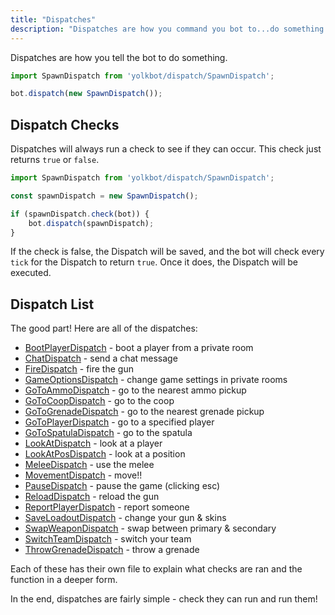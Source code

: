 ```yaml
---
title: "Dispatches"
description: "Dispatches are how you command you bot to...do something!"
---
```


Dispatches are how you tell the bot to do something.

```js
import SpawnDispatch from 'yolkbot/dispatch/SpawnDispatch';

bot.dispatch(new SpawnDispatch());
```

## Dispatch Checks
Dispatches will always run a check to see if they can occur. This check just returns `true` or `false`.

```js
import SpawnDispatch from 'yolkbot/dispatch/SpawnDispatch';

const spawnDispatch = new SpawnDispatch();

if (spawnDispatch.check(bot)) {
    bot.dispatch(spawnDispatch);
}
```

If the check is false, the Dispatch will be saved, and the bot will check every `tick` for the Dispatch to return `true`. Once it does, the Dispatch will be executed.

## Dispatch List
The good part! Here are all of the dispatches:

- [BootPlayerDispatch](../dispatches/bootPlayer) - boot a player from a private room
- [ChatDispatch](../dispatches/chat) - send a chat message
- [FireDispatch](../dispatches/fire) - fire the gun
- [GameOptionsDispatch](../dispatches/gameOptions) - change game settings in private rooms
- [GoToAmmoDispatch](../dispatches/goToAmmo) - go to the nearest ammo pickup
- [GoToCoopDispatch](../dispatches/goToCoop) - go to the coop
- [GoToGrenadeDispatch](../dispatches/goToGrenade) - go to the nearest grenade pickup
- [GoToPlayerDispatch](../dispatches/goToPlayer) - go to a specified player
- [GoToSpatulaDispatch](../dispatches/goToSpatula) - go to the spatula
- [LookAtDispatch](../dispatches/lookAt) - look at a player
- [LookAtPosDispatch](../dispatches/lookAtPos) - look at a position
- [MeleeDispatch](../dispatches/melee) - use the melee
- [MovementDispatch](../dispatches/movement) - move!!
- [PauseDispatch](../dispatches/pause) - pause the game (clicking esc)
- [ReloadDispatch](../dispatches/reload) - reload the gun
- [ReportPlayerDispatch](../dispatches/reportPlayer) - report someone
- [SaveLoadoutDispatch](../dispatches/saveLoadout) - change your gun & skins
- [SwapWeaponDispatch](../dispatches/swapWeapon) - swap between primary & secondary
- [SwitchTeamDispatch](../dispatches/switchTeam) - switch your team
- [ThrowGrenadeDispatch](../dispatches/throwGrenade) - throw a grenade

Each of these has their own file to explain what checks are ran and the function in a deeper form.

In the end, dispatches are fairly simple - check they can run and run them!